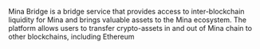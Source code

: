 Mina Bridge is a bridge service that provides access to inter-blockchain liquidity for Mina and brings valuable assets to the Mina ecosystem. The platform allows users to transfer crypto-assets in and out of Mina chain to other blockchains, including Ethereum
